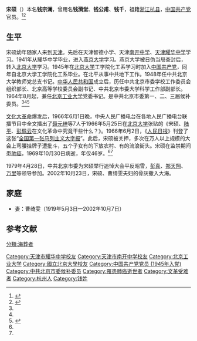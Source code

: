 '''宋硕'''（{{bd|1923年||1969年|10月30日}}）本名'''钱宗澜'''，曾用名'''钱漪堂'''、'''钱公甫'''、'''钱千'''，祖籍[[浙江|浙江]][[杭县|杭县]]，[[中国共产党|中国共产党]]官员。<ref name=shfzb>{{Cite web |url=http://newspaper.jfdaily.com/shfzb/html/2015-01/09/content_55595.htm |title=陆平彭珮云是怎么“解放”的，上海法治报，2015-01-09 |access-date=2016-09-09 |archive-url=https://web.archive.org/web/20150510204406/http://newspaper.jfdaily.com/shfzb/html/2015-01/09/content_55595.htm |archive-date=2015-05-10 |dead-url=yes }}</ref><ref name=hyb>{{Cite web |url=http://www.hybsl.cn/beijingcankao/beijingfenxi/2015-03-12/51182.html |title=程宏、刘志光：“克利夫兰总统号”第60次航程的归国学子，胡耀邦史料信息网，2015-03-12 |accessdate=2016-09-09 |archive-date=2016-09-15 |archive-url=https://web.archive.org/web/20160915060221/http://www.hybsl.cn/beijingcankao/beijingfenxi/2015-03-12/51182.html |dead-url=no }}</ref>

==生平==
宋硕幼年随家人来到[[天津|天津]]。先后在天津智德小学、天津[[南开中学|南开中学]]、[[天津市耀华中学|天津耀华中学]]学习。1941年从耀华中学毕业，进入[[燕京大学|燕京大学]]学习。燕京大学被日伪当局查封后，转入[[北京大学|北京大学]]学习。1945年在[[北京大学|北京大学]]工学院化工系学习时加入[[中国共产党|中国共产党]]，同年自北京大学工学院化工系毕业。在北平从事中共地下工作。1948年任中共北京大学教师党总支书记。[[中华人民共和国|中华人民共和国]]成立后，历任中共北京市委学校工作委员会组织部长、北京高等学校委员会副书记、中共北京市委大学科学工作部副部长。1964年8月起，兼任[[北京工业大学|北京工业大学]]党委书记。是中共北京市委第一、二、三届候补委员。<ref name=shfzb/><ref name=hyb/><ref>{{Cite web |url=http://www.bjut.edu.cn/xxgk/lrld/15815.shtml |title=历任领导，北京工业大学，于2016-09-09查阅 |access-date=2016-09-09 |archive-url=https://web.archive.org/web/20160911080530/http://www.bjut.edu.cn/xxgk/lrld/15815.shtml |archive-date=2016-09-11 |dead-url=yes }}</ref>

[[文化大革命|文化大革命]]爆发后，1966年6月1日晚，中央人民广播电台在各地人民广播电台联播节目中全文播出了[[聂元梓|聂元梓]]等7人于1966年5月25日在[[北京大学|北京大学]]张贴的《宋硕、[[陆平|陆平]]、[[彭珮云|彭珮云]]在文化革命中究竟干些什么？》。1966年6月2日，《[[人民日报|人民日报]]》刊登了这张“[[宋硕、陆平、彭珮云在文化革命中究竟干些什么？|全国第一张马列主义大字报]]”。此后，宋硕被关押，多次在万人以上规模的大会上弯腰挂牌子遭批斗，五个子女有的下放农村、有的流浪街头。宋硕在监禁期间患[[肺癌|肺癌]]，1969年10月30日病逝，年仅46岁。<ref name=shfzb/><ref name=hyb/>

1979年4月28日，中共北京市委为宋硕举行追悼大会平反昭雪，[[彭真|彭真]]、[[郑天翔|郑天翔]]、[[万里|万里]]等领导参加。2002年10月23日，宋硕、曹绮雯夫妇的骨灰撒入大海。

==家庭==
*妻：曹绮雯（1919年5月3日—2002年10月7日）

==参考文献==
{{reflist}}

{{DEFAULTSORT:Song宋}}
[[Category:天津市耀华中学校友|Category:天津市耀华中学校友]]
[[Category:天津市南开中学校友|Category:天津市南开中学校友]]
[[Category:北京工业大学|Category:北京工业大学]]
[[Category:國立北京大學校友|Category:國立北京大學校友]]
[[Category:中国共产党党员_(1945年入党)|Category:中国共产党党员 (1945年入党)]]
[[Category:中共北京市委候补委员|Category:中共北京市委候补委员]]
[[Category:罹患肺癌逝世者|Category:罹患肺癌逝世者]]
[[Category:文革受难者|Category:文革受难者]]
[[Category:杭州人|Category:杭州人]]
[[Category:钱姓|Category:钱姓]]
[[分類:海葬者|分類:海葬者]]